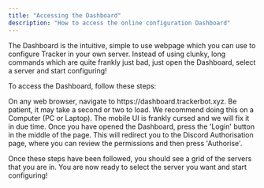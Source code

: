 ```yaml
---
title: "Accessing the Dashboard"
description: "How to access the online configuration Dashboard"
---
```


The Dashboard is the intuitive, simple to use webpage which you can use to configure Tracker in your own server. Instead of using clunky, long commands which are quite frankly just bad, just open the Dashboard, select a server and start configuring\!

To access the Dashboard, follow these steps:

<Steps>
  <Step title="Open the Dashboard page" icon="arrow-up-right-from-square" iconType="solid" stepNumber={1} titleSize="h2">
    On any web browser, navigate to https://dashboard.trackerbot.xyz. Be patient, it may take a second or two to load.
  </Step>
  <Step title="Login to the Dashboard" icon="id-card" iconType="regular" stepNumber={2} titleSize="h2">
    <Tip>
      We recommend doing this on a Computer (PC or Laptop). The mobile UI is frankly cursed and we will fix it in due time.
    </Tip>
    Once you have opened the Dashboard, press the 'Login' button in the middle of the page. This will redirect you to the Discord Authorisation page, where you can review the permissions and then press 'Authorise'.
  </Step>
</Steps>

Once these steps have been followed, you should see a grid of the servers that you are in. You are now ready to select the server you want and start configuring\!